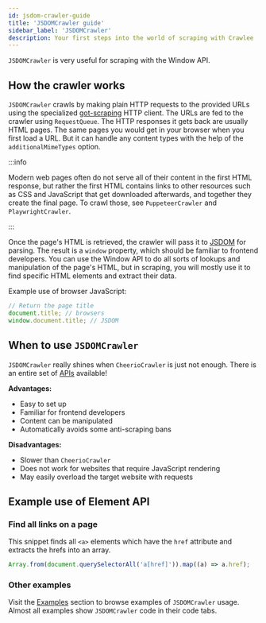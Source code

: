 ```yaml
---
id: jsdom-crawler-guide
title: 'JSDOMCrawler guide'
sidebar_label: 'JSDOMCrawler'
description: Your first steps into the world of scraping with Crawlee
---
```



&#8203;<ApiLink to="jsdom-crawler/class/JSDOMCrawler">`JSDOMCrawler`</ApiLink> is very useful for scraping with the Window API.

## How the crawler works

&#8203;<ApiLink to="jsdom-crawler/class/JSDOMCrawler">`JSDOMCrawler`</ApiLink> crawls by making plain HTTP requests to the provided URLs using the specialized [got-scraping](https://github.com/apify/got-scraping) HTTP client. The URLs are fed to the crawler using <ApiLink to="core/class/RequestQueue">`RequestQueue`</ApiLink>. The HTTP responses it gets back are usually HTML pages. The same pages you would get in your browser when you first load a URL. But it can handle any content types with the help of the <ApiLink to="jsdom-crawler/interface/JSDOMCrawlerOptions#additionalMimeTypes">`additionalMimeTypes`</ApiLink> option.

:::info

Modern web pages often do not serve all of their content in the first HTML response, but rather the first HTML contains links to other resources such as CSS and JavaScript that get downloaded afterwards, and together they create the final page. To crawl those, see <ApiLink to="puppeteer-crawler/class/PuppeteerCrawler">`PuppeteerCrawler`</ApiLink> and <ApiLink to="playwright-crawler/class/PlaywrightCrawler">`PlaywrightCrawler`</ApiLink>.

:::

Once the page's HTML is retrieved, the crawler will pass it to [JSDOM](https://www.npmjs.com/package/jsdom) for parsing. The result is a `window` property, which should be familiar to frontend developers. You can use the Window API to do all sorts of lookups and manipulation of the page's HTML, but in scraping, you will mostly use it to find specific HTML elements and extract their data.

Example use of browser JavaScript:

```ts
// Return the page title
document.title; // browsers
window.document.title; // JSDOM
```

## When to use `JSDOMCrawler`

`JSDOMCrawler` really shines when `CheerioCrawler` is just not enough. There is an entire set of [APIs](https://developer.mozilla.org/en-US/docs/Web/API/HTML_DOM_API) available!

**Advantages:**

-   Easy to set up
-   Familiar for frontend developers
-   Content can be manipulated
-   Automatically avoids some anti-scraping bans

**Disadvantages:**

-   Slower than `CheerioCrawler`
-   Does not work for websites that require JavaScript rendering
-   May easily overload the target website with requests

## Example use of Element API

### Find all links on a page

This snippet finds all `<a>` elements which have the `href` attribute and extracts the hrefs into an array.

```js
Array.from(document.querySelectorAll('a[href]')).map((a) => a.href);
```

### Other examples

Visit the [Examples](../examples) section to browse examples of `JSDOMCrawler` usage. Almost all examples show `JSDOMCrawler` code in their code tabs.
